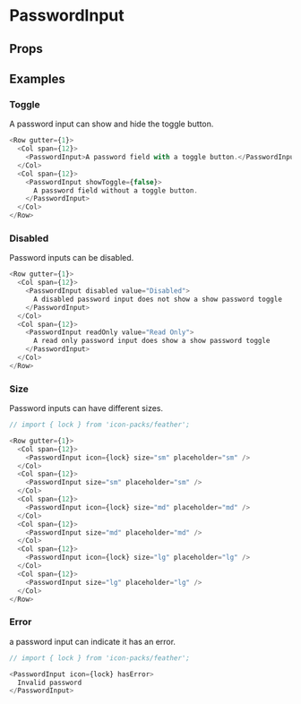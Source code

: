 
<Meta title="PasswordInput" />

# PasswordInput

<Description of="PasswordInput" />

## Props

<Props of="PasswordInput" />

## Examples

### Toggle

A password input can show and hide the toggle button.

```js live
<Row gutter={1}>
  <Col span={12}>
    <PasswordInput>A password field with a toggle button.</PasswordInput>
  </Col>
  <Col span={12}>
    <PasswordInput showToggle={false}>
      A password field without a toggle button.
    </PasswordInput>
  </Col>
</Row>
```

### Disabled

Password inputs can be disabled.

```js live
<Row gutter={1}>
  <Col span={12}>
    <PasswordInput disabled value="Disabled">
      A disabled password input does not show a show password toggle
    </PasswordInput>
  </Col>
  <Col span={12}>
    <PasswordInput readOnly value="Read Only">
      A read only password input does show a show password toggle
    </PasswordInput>
  </Col>
</Row>
```

### Size

Password inputs can have different sizes.

```js live
// import { lock } from 'icon-packs/feather';

<Row gutter={1}>
  <Col span={12}>
    <PasswordInput icon={lock} size="sm" placeholder="sm" />
  </Col>
  <Col span={12}>
    <PasswordInput size="sm" placeholder="sm" />
  </Col>
  <Col span={12}>
    <PasswordInput icon={lock} size="md" placeholder="md" />
  </Col>
  <Col span={12}>
    <PasswordInput size="md" placeholder="md" />
  </Col>
  <Col span={12}>
    <PasswordInput icon={lock} size="lg" placeholder="lg" />
  </Col>
  <Col span={12}>
    <PasswordInput size="lg" placeholder="lg" />
  </Col>
</Row>
```

### Error

a password input can indicate it has an error.

```js live
// import { lock } from 'icon-packs/feather';

<PasswordInput icon={lock} hasError>
  Invalid password
</PasswordInput>
```
